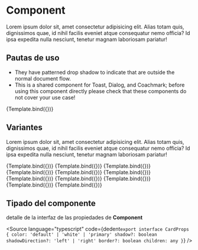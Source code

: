 

<Meta title="Atoms/Avatar" component={Avatar} />


# Component

Lorem ipsum dolor sit, amet consectetur adipisicing elit. Alias totam quis, dignissimos quae, id nihil facilis eveniet atque consequatur nemo officia? Id ipsa expedita nulla nesciunt, tenetur magnam laboriosam pariatur!

## **Pautas de uso**

- They have patterned drop shadow to indicate that are outside the normal document flow.
- This is a shared component for Toast, Dialog, and Coachmark; before using this component directly please check that these components do not cover your use case!

<Story name="white" args={{}}>
  {Template.bind({})}
</Story>

## **Variantes**

Lorem ipsum dolor sit, amet consectetur adipisicing elit. Alias totam quis, dignissimos quae, id nihil facilis eveniet atque consequatur nemo officia? Id ipsa expedita nulla nesciunt, tenetur magnam laboriosam pariatur!

<Canvas>
  <Story name="red" args={{ color: ColorsExadecimals.red }}>
    {Template.bind({})}
  </Story>
  <Story name="purple" args={{ color: ColorsExadecimals.purple }}>
    {Template.bind({})}
  </Story>
  <Story name="blue" args={{ color: ColorsExadecimals.blue }}>
    {Template.bind({})}
  </Story>
  <Story name="cyan" args={{ color: ColorsExadecimals.cyan }}>
    {Template.bind({})}
  </Story>
  <Story name="amber" args={{ color: ColorsExadecimals.amber }}>
    {Template.bind({})}
  </Story>
  <Story name="lime" args={{ color: ColorsExadecimals.lime }}>
    {Template.bind({})}
  </Story>
  <Story name="green" args={{ color: ColorsExadecimals.green }}>
    {Template.bind({})}
  </Story>
  <Story name="emerald" args={{ color: ColorsExadecimals.emerald }}>
    {Template.bind({})}
  </Story>
  <Story name="orange" args={{ color: ColorsExadecimals.orange }}>
    {Template.bind({})}
  </Story>
  <Story name="sky" args={{ color: ColorsExadecimals.sky }}>
    {Template.bind({})}
  </Story>
  <Story name="teal" args={{ color: ColorsExadecimals.teal }}>
    {Template.bind({})}
  </Story>
</Canvas>

## Tipado del componente

detalle de la interfaz de las propiedades de **Component**

<Source
  language="typescript"
  code={dedent`
    export interface CardProps {
      color: 'default' | 'white' | 'primary'
      shadow?: boolean
      shadowDirection?: 'left' | 'right'
      border?: boolean
      children: any
    }
  `}
/>
